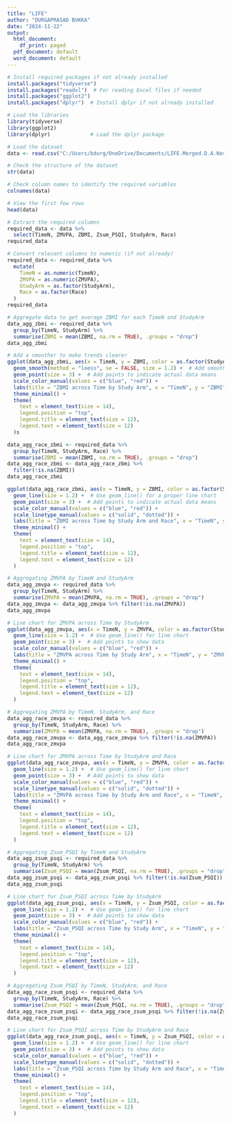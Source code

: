 ---
title: "LIFE"
author: "DURGAPRASAD BUKKA"
date: "2024-11-22"
output:
  html_document:
    df_print: paged
  pdf_document: default
  word_document: default
---

```{r}
# Install required packages if not already installed
install.packages("tidyverse")
install.packages("readxl")  # For reading Excel files if needed
install.packages("ggplot2")
install.packages("dplyr")  # Install dplyr if not already installed

# Load the libraries
library(tidyverse)
library(ggplot2)
library(dplyr)             # Load the dplyr package

```
```{r}
# Load the dataset
data <- read.csv("C:/Users/bdurg/OneDrive/Documents/LIFE.Merged.D.A.November.11.2024.csv")

# Check the structure of the dataset
str(data)

# Check column names to identify the required variables
colnames(data)

# View the first few rows
head(data)

```
```{r}
# Extract the required columns
required_data <- data %>%
  select(TimeN, ZMVPA, ZBMI, Zsum_PSQI, StudyArm, Race)
required_data
```

```{r}
# Convert relevant columns to numeric (if not already)
required_data <- required_data %>%
  mutate(
    TimeN = as.numeric(TimeN),
    ZMVPA = as.numeric(ZMVPA),
    StudyArm = as.factor(StudyArm),
    Race = as.factor(Race)
  )
required_data
```

```{r}
# Aggregate data to get average ZBMI for each TimeN and StudyArm
data_agg_zbmi <- required_data %>%
  group_by(TimeN, StudyArm) %>%
  summarise(ZBMI = mean(ZBMI, na.rm = TRUE), .groups = "drop")
data_agg_zbmi

```

```{r}
# Add a smoother to make trends clearer
ggplot(data_agg_zbmi, aes(x = TimeN, y = ZBMI, color = as.factor(StudyArm))) +
  geom_smooth(method = "loess", se = FALSE, size = 1.2) +  # Add smooth line without confidence interval
  geom_point(size = 3) +  # Add points to indicate actual data means
  scale_color_manual(values = c("blue", "red")) +
  labs(title = "ZBMI across Time by Study Arm", x = "TimeN", y = "ZBMI", color = "Study Arm") +
  theme_minimal() +
  theme(
    text = element_text(size = 14),
    legend.position = "top",
    legend.title = element_text(size = 12),
    legend.text = element_text(size = 12)
  )s
```

```{r}
data_agg_race_zbmi <- required_data %>%
  group_by(TimeN, StudyArm, Race) %>%
  summarise(ZBMI = mean(ZBMI, na.rm = TRUE), .groups = "drop")
data_agg_race_zbmi <- data_agg_race_zbmi %>%
  filter(!is.na(ZBMI))
data_agg_race_zbmi
```

```{r}
ggplot(data_agg_race_zbmi, aes(x = TimeN, y = ZBMI, color = as.factor(StudyArm), linetype = as.factor(Race))) +
  geom_line(size = 1.2) +  # Use geom_line() for a proper line chart
  geom_point(size = 3) +  # Add points to indicate actual data means
  scale_color_manual(values = c("blue", "red")) +
  scale_linetype_manual(values = c("solid", "dotted")) +
  labs(title = "ZBMI across Time by Study Arm and Race", x = "TimeN", y = "ZBMI", color = "Study Arm", linetype = "Race") +
  theme_minimal() +
  theme(
    text = element_text(size = 14),
    legend.position = "top",
    legend.title = element_text(size = 12),
    legend.text = element_text(size = 12)
  )

```

```{r}
# Aggregating ZMVPA by TimeN and StudyArm
data_agg_zmvpa <- required_data %>%
  group_by(TimeN, StudyArm) %>%
  summarise(ZMVPA = mean(ZMVPA, na.rm = TRUE), .groups = "drop")
data_agg_zmvpa <- data_agg_zmvpa %>% filter(!is.na(ZMVPA))
data_agg_zmvpa
```
```{r}
# Line chart for ZMVPA across Time by StudyArm
ggplot(data_agg_zmvpa, aes(x = TimeN, y = ZMVPA, color = as.factor(StudyArm))) +
  geom_line(size = 1.2) +  # Use geom_line() for line chart
  geom_point(size = 3) +  # Add points to show data
  scale_color_manual(values = c("blue", "red")) +
  labs(title = "ZMVPA across Time by Study Arm", x = "TimeN", y = "ZMVPA", color = "Study Arm") +
  theme_minimal() +
  theme(
    text = element_text(size = 14),
    legend.position = "top",
    legend.title = element_text(size = 12),
    legend.text = element_text(size = 12)
  )
```

```{r}
# Aggregating ZMVPA by TimeN, StudyArm, and Race
data_agg_race_zmvpa <- required_data %>%
  group_by(TimeN, StudyArm, Race) %>%
  summarise(ZMVPA = mean(ZMVPA, na.rm = TRUE), .groups = "drop")
data_agg_race_zmvpa <- data_agg_race_zmvpa %>% filter(!is.na(ZMVPA))
data_agg_race_zmvpa
```

```{r}
# Line chart for ZMVPA across Time by StudyArm and Race
ggplot(data_agg_race_zmvpa, aes(x = TimeN, y = ZMVPA, color = as.factor(StudyArm), linetype = as.factor(Race))) +
  geom_line(size = 1.2) +  # Use geom_line() for line chart
  geom_point(size = 3) +  # Add points to show data
  scale_color_manual(values = c("blue", "red")) +
  scale_linetype_manual(values = c("solid", "dotted")) +
  labs(title = "ZMVPA across Time by Study Arm and Race", x = "TimeN", y = "ZMVPA", color = "Study Arm", linetype = "Race") +
  theme_minimal() +
  theme(
    text = element_text(size = 14),
    legend.position = "top",
    legend.title = element_text(size = 12),
    legend.text = element_text(size = 12)
  )
```

```{r}
# Aggregating Zsum_PSQI by TimeN and StudyArm
data_agg_zsum_psqi <- required_data %>%
  group_by(TimeN, StudyArm) %>%
  summarise(Zsum_PSQI = mean(Zsum_PSQI, na.rm = TRUE), .groups = "drop")
data_agg_zsum_psqi <- data_agg_zsum_psqi %>% filter(!is.na(Zsum_PSQI))
data_agg_zsum_psqi
```

```{r}
# Line chart for Zsum_PSQI across Time by StudyArm
ggplot(data_agg_zsum_psqi, aes(x = TimeN, y = Zsum_PSQI, color = as.factor(StudyArm))) +
  geom_line(size = 1.2) +  # Use geom_line() for line chart
  geom_point(size = 3) +  # Add points to show data
  scale_color_manual(values = c("blue", "red")) +
  labs(title = "Zsum_PSQI across Time by Study Arm", x = "TimeN", y = "Zsum_PSQI", color = "Study Arm") +
  theme_minimal() +
  theme(
    text = element_text(size = 14),
    legend.position = "top",
    legend.title = element_text(size = 12),
    legend.text = element_text(size = 12)
  )
```

```{r}
# Aggregating Zsum_PSQI by TimeN, StudyArm, and Race
data_agg_race_zsum_psqi <- required_data %>%
  group_by(TimeN, StudyArm, Race) %>%
  summarise(Zsum_PSQI = mean(Zsum_PSQI, na.rm = TRUE), .groups = "drop")
data_agg_race_zsum_psqi <- data_agg_race_zsum_psqi %>% filter(!is.na(Zsum_PSQI))
data_agg_race_zsum_psqi
```

```{r}
# Line chart for Zsum_PSQI across Time by StudyArm and Race
ggplot(data_agg_race_zsum_psqi, aes(x = TimeN, y = Zsum_PSQI, color = as.factor(StudyArm), linetype = as.factor(Race))) +
  geom_line(size = 1.2) +  # Use geom_line() for line chart
  geom_point(size = 3) +  # Add points to show data
  scale_color_manual(values = c("blue", "red")) +
  scale_linetype_manual(values = c("solid", "dotted")) +
  labs(title = "Zsum_PSQI across Time by Study Arm and Race", x = "TimeN", y = "Zsum_PSQI", color = "Study Arm", linetype = "Race") +
  theme_minimal() +
  theme(
    text = element_text(size = 14),
    legend.position = "top",
    legend.title = element_text(size = 12),
    legend.text = element_text(size = 12)
  )

```
